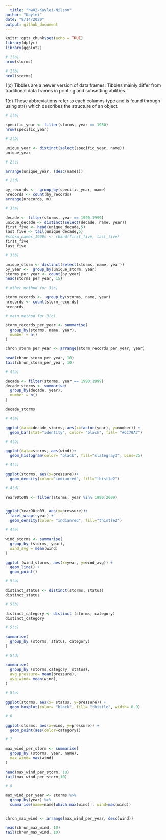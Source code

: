 ```yaml
---
  title: "hw02-Kaylei-Nilson"
author: "Kaylei"
date: "9/14/2020"
output: github_document
---
```

  
  ```r
knitr::opts_chunk$set(echo = TRUE)
library(dplyr)
library(ggplot2)
```

```r
# 1(a)
nrow(storms)
```

```r
# 1(b)
ncol(storms)
```

1(c) Tibbles are a newer version of data frames. Tibbles mainly differ from traditional data frames in printing and subsetting abilities. 

1(d) These abbreviations refer to each columns type and is found through using str() which describes the structure of an object.


```r
# 2(a)

specific_year <- filter(storms, year == 1980)
nrow(specific_year)
```

```r
# 2(b)

unique_year <- distinct(select(specific_year, name))
unique_year
```

```r
# 2(c)

arrange(unique_year, (desc(name)))
```

```r
# 2(d)

by_records <-  group_by(specific_year, name)
nrecords <- count(by_records)
arrange(nrecords, n)
```


```r
# 3(a)

decade <- filter(storms, year == 1990:1999)
unique_decade <- distinct(select(decade, name, year))
first_five <- head(unique_decade,5)
last_five <- tail(unique_decade,5)
#storm_names_1990s <- rbind(first_five, last_five)
first_five
last_five
```

```r
# 3(b)

unique_storm <- distinct(select(storms, name, year))
by_year <-  group_by(unique_storm, year)
storms_per_year <- count(by_year)
head(storms_per_year, 15)
```

```r
# other method for 3(c)

storm_records <-  group_by(storms, name, year)
nrecords <- count(storm_records)
nrecords
```

```r
# main method for 3(c)

storm_records_per_year <- summarise(
  group_by(storms, name, year),
  number = n()
)

chron_storm_per_year <- arrange(storm_records_per_year, year)

head(chron_storm_per_year, 10)
tail(chron_storm_per_year, 10)

```


```r
# 4(a)

decade <- filter(storms, year == 1990:1999)
decade_storms <- summarise(
  group_by(decade, year),
  number = n()
)

decade_storms
```

```r
# 4(a)

ggplot(data=decade_storms, aes(x=factor(year), y=number)) +
  geom_bar(stat="identity", color= "black", fill= "#CC79A7")
```

```r
# 4(b)

ggplot(data=storms, aes(wind))+
  geom_histogram(color= "black", fill="slategray3", bins=25)
```

```r
# 4(c)

ggplot(storms, aes(x=pressure))+
  geom_density(color="indianred", fill="thistle2")
```

```r
# 4(d)

Year90to09 <- filter(storms, year %in% 1990:2009)


ggplot(Year90to09, aes(x=pressure))+
  facet_wrap(~year) +
  geom_density(color= "indianred", fill="thistle2")
```


```r
# 4(e)

wind_storms <- summarise(
  group_by (storms, year),
  wind_avg = mean(wind)
)

ggplot (wind_storms, aes(x=year, y=wind_avg)) +
  geom_line() + 
  geom_point()


```

```r
# 5(a)

distinct_status <- distinct(storms, status)
distinct_status
```

```r
# 5(b)

distinct_category <- distinct (storms, category)
distinct_category
```


```r
# 5(c)

summarise(
  group_by (storms, status, category)
)
```

```r
# 5(d)

summarise(
  group_by (storms,category, status),
  avg_pressure= mean(pressure),
  avg_wind= mean(wind),
)


```

```r
# 5(e)

ggplot(storms, aes(x= status, y=pressure)) +
  geom_boxplot(color= "black", fill= "thistle", width= 0.9)
```


```r
# 6

ggplot(storms, aes(x=wind, y=pressure)) +
  geom_point(aes(color=category))
```

```r
# 7

max_wind_per_storm <- summarise(
  group_by (storms, year, name),
  max_wind= max(wind)
)

head(max_wind_per_storm, 10)
tail(max_wind_per_storm,10)
```


```r
# 8

max_wind_per_year <- storms %>%
  group_by(year) %>%
  summarise(name=name[which.max(wind)], wind=max(wind))


chron_max_wind <- arrange(max_wind_per_year, desc(wind))

head(chron_max_wind, 10)
tail(chron_max_wind, 10)
```